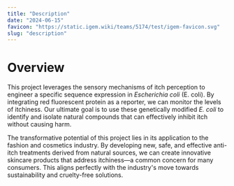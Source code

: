 ```yaml
---
title: "Description"
date: "2024-06-15"
favicon: "https://static.igem.wiki/teams/5174/test/igem-favicon.svg"
slug: "description"
---
```


# Overview

This project leverages the sensory mechanisms of itch perception to engineer a specific sequence expression in *Escherichia coli* (E. coli). 
By integrating red fluorescent protein as a reporter, we can monitor the levels of itchiness. 
Our ultimate goal is to use these genetically modified *E. coli* to identify and isolate natural compounds that can effectively inhibit itch without causing harm.

The transformative potential of this project lies in its application to the fashion and cosmetics industry. 
By developing new, safe, and effective anti-itch treatments derived from natural sources, we can create innovative skincare products that address itchiness—a common concern for many consumers. 
This aligns perfectly with the industry's move towards sustainability and cruelty-free solutions.

